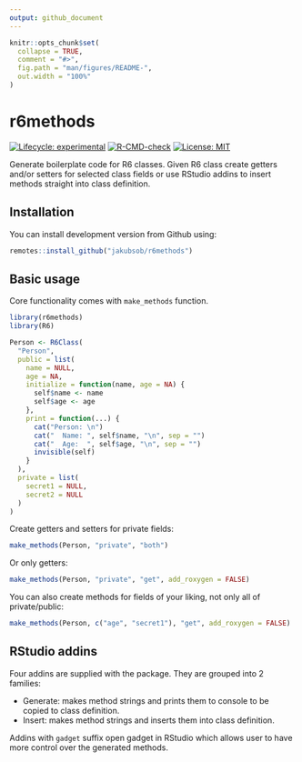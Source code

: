 ```yaml
---
output: github_document
---
```


<!-- README.md is generated from README.Rmd. Please edit that file -->

```r
knitr::opts_chunk$set(
  collapse = TRUE,
  comment = "#>",
  fig.path = "man/figures/README-",
  out.width = "100%"
)
```

# r6methods

<!-- badges: start -->
[![Lifecycle: experimental](https://img.shields.io/badge/lifecycle-experimental-orange.svg)](https://www.tidyverse.org/lifecycle/#experimental)
[![R-CMD-check](https://github.com/jakubsob/r6methods/workflows/R-CMD-check/badge.svg)](https://github.com/jakubsob/r6methods/actions)
[![License: MIT](https://img.shields.io/badge/License-MIT-yellow.svg)](https://opensource.org/licenses/MIT)
<!-- badges: end -->

Generate boilerplate code for R6 classes. Given R6 class create getters and/or setters for selected class fields or use RStudio addins to insert methods straight into class definition.

## Installation

You can install development version from Github using:

``` r
remotes::install_github("jakubsob/r6methods")
```

## Basic usage

Core functionality comes with `make_methods` function.

```r
library(r6methods)
library(R6)

Person <- R6Class(
  "Person", 
  public = list(
    name = NULL,
    age = NA,
    initialize = function(name, age = NA) {
      self$name <- name
      self$age <- age
    },
    print = function(...) {
      cat("Person: \n")
      cat("  Name: ", self$name, "\n", sep = "")
      cat("  Age:  ", self$age, "\n", sep = "")
      invisible(self)
    }
  ),
  private = list(
    secret1 = NULL,
    secret2 = NULL
  )
)
```

Create getters and setters for private fields:

```r
make_methods(Person, "private", "both")
```

Or only getters:

```r
make_methods(Person, "private", "get", add_roxygen = FALSE)
```

You can also create methods for fields of your liking, not only all of private/public:

```r
make_methods(Person, c("age", "secret1"), "get", add_roxygen = FALSE)
```

## RStudio addins

Four addins are supplied with the package. They are grouped into 2 families:

  - Generate: makes method strings and prints them to console to be copied to class definition. 
  - Insert: makes method strings and inserts them into class definition.
  
Addins with `gadget` suffix open gadget in RStudio which allows user to have more control over the generated methods.
